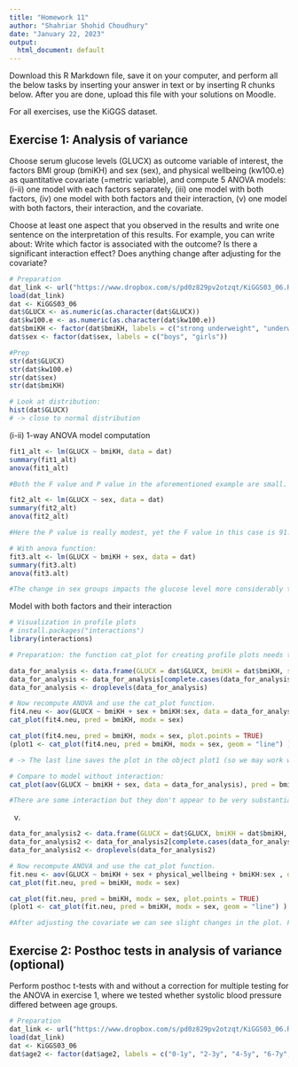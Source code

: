 ---
title: "Homework 11"
author: "Shahriar Shohid Choudhury"
date: "January 22, 2023"
output:
  html_document: default
---

Download this R Markdown file, save it on your computer, and perform all the below tasks by inserting your answer in text or by inserting R chunks below. After you are done, upload this file with your solutions on Moodle.

For all exercises, use the KiGGS dataset.

## Exercise 1: Analysis of variance

Choose serum glucose levels (GLUCX) as outcome variable of interest, the factors BMI group (bmiKH) and sex (sex), and physical wellbeing (kw100.e) as quantitative covariate (=metric variable), and compute 5 ANOVA models: (i-ii) one model with each factors separately, (iii) one model with both factors, (iv) one model with both factors and their interaction, (v) one model with both factors, their interaction, and the covariate.

Choose at least one aspect that you observed in the results and write one sentence on the interpretation of this results. For example, you can write about: Write which factor is associated with the outcome? Is there a significant interaction effect? Does anything change after adjusting for the covariate?

```{r}
# Preparation
dat_link <- url("https://www.dropbox.com/s/pd0z829pv2otzqt/KiGGS03_06.RData?dl=1")
load(dat_link)
dat <- KiGGS03_06
dat$GLUCX <- as.numeric(as.character(dat$GLUCX))
dat$kw100.e <- as.numeric(as.character(dat$kw100.e))
dat$bmiKH <- factor(dat$bmiKH, labels = c("strong underweight", "underweight", "normal weight", "overweight", "obese"))
dat$sex <- factor(dat$sex, labels = c("boys", "girls"))
```

```{r}
#Prep
str(dat$GLUCX)
str(dat$kw100.e)
str(dat$sex)
str(dat$bmiKH)

# Look at distribution:
hist(dat$GLUCX)
# -> close to normal distribution
```
(i-ii) 1-way ANOVA model computation
```{r}
fit1_alt <- lm(GLUCX ~ bmiKH, data = dat)
summary(fit1_alt)
anova(fit1_alt)

#Both the F value and P value in the aforementioned example are small. Consequently, the glucose level changes little as BMI categories change.
```
```{r}
fit2_alt <- lm(GLUCX ~ sex, data = dat)
summary(fit2_alt)
anova(fit2_alt)

#Here the P value is really modest, yet the F value in this case is 91.71. Therefore, a significant change in glucose levels is observed as the sex groups change.

```
```{r}
# With anova function:
fit3.alt <- lm(GLUCX ~ bmiKH + sex, data = dat)
summary(fit3.alt)
anova(fit3.alt)

#The change in sex groups impacts the glucose level more considerably than the change in BMI categories, according to P and F values. bmiKH has a F value of 6.76, while sex has a F value of 89.68.
```
Model with both factors and their interaction
```{r}
# Visualization in profile plots
# install.packages("interactions")
library(interactions)

# Preparation: the function cat_plot for creating profile plots needs the results from aov() as input, computed with a dataset without missing values. i.e. first create a dataset without missing values:

data_for_analysis <- data.frame(GLUCX = dat$GLUCX, bmiKH = dat$bmiKH, sex = dat$sex)
data_for_analysis <- data_for_analysis[complete.cases(data_for_analysis),]
data_for_analysis <- droplevels(data_for_analysis)

# Now recompute ANOVA and use the cat_plot function.
fit4.neu <- aov(GLUCX ~ bmiKH + sex + bmiKH:sex, data = data_for_analysis)
cat_plot(fit4.neu, pred = bmiKH, modx = sex)

cat_plot(fit4.neu, pred = bmiKH, modx = sex, plot.points = TRUE)
(plot1 <- cat_plot(fit4.neu, pred = bmiKH, modx = sex, geom = "line") )

# -> The last line saves the plot in the object plot1 (so we may work with it later) and also displays the right-side findings.

# Compare to model without interaction:
cat_plot(aov(GLUCX ~ bmiKH + sex, data = data_for_analysis), pred = bmiKH, modx = sex, geom = "line")

#There are some interaction but they don't appear to be very substantial.Underweight and obesity is significantly differs in between both sex.
```
(v)
```{r}
data_for_analysis2 <- data.frame(GLUCX = dat$GLUCX, bmiKH = dat$bmiKH, sex = dat$sex, physical_wellbeing = dat$kw100.e)
data_for_analysis2 <- data_for_analysis2[complete.cases(data_for_analysis2),]
data_for_analysis2 <- droplevels(data_for_analysis2)

# Now recompute ANOVA and use the cat_plot function.
fit.neu <- aov(GLUCX ~ bmiKH + sex + physical_wellbeing + bmiKH:sex , data = data_for_analysis2)
cat_plot(fit.neu, pred = bmiKH, modx = sex)

cat_plot(fit.neu, pred = bmiKH, modx = sex, plot.points = TRUE)
(plot1 <- cat_plot(fit.neu, pred = bmiKH, modx = sex, geom = "line") )

#After adjusting the covariate we can see slight changes in the plot. For example: there is a change in underweight section for boys as it was slightly up of the GLUCX level 93, which now exactly lies at 93.
```



## Exercise 2: Posthoc tests in analysis of variance (optional)

Perform posthoc t-tests with and without a correction for multiple testing for the ANOVA in exercise 1, where we tested whether systolic blood pressure differed between age groups.

```{r}
# Preparation
dat_link <- url("https://www.dropbox.com/s/pd0z829pv2otzqt/KiGGS03_06.RData?dl=1")
load(dat_link)
dat <- KiGGS03_06
dat$age2 <- factor(dat$age2, labels = c("0-1y", "2-3y", "4-5y", "6-7y", "8-9y", "10-11y", "12-13y", "14-15y", "16-17y"))
```

